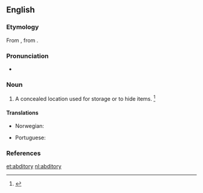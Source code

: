 ==English==

===Etymology===
From {{etyl|la}} {{term|abditorium|lang=la}}, from {{term|abdo|abdō|to hide|lang=la}}.

===Pronunciation===
* {{a|US}} {{IPA|/ˈæb.dɪt.ɻi/|/ˈæb.dɪt.ə.ɻi/}}

===Noun===
{{en-noun|abditories}}

# A concealed location used for storage or to hide items. {{defdate|Mid 17<sup>th</sup> century.}}<ref>{{reference-book | last =| first = | authorlink =  | coauthors =  | editor =Brown, Lesley  | others =  | title = The Shorter Oxford English Dictionary | origdate =  | origyear = 1933| origmonth =  | url =  | format =  | accessdate =  | accessyear =  | accessmonth =  | edition = 5th | date =  | year =2003| month =  | publisher =Oxford University Press  | location =Oxford, UK | language =  | id =  | doi = | isbn =978-0-19-860575-7 | lccn = | ol = | pages =3| chapter =  | chapterurl =  | quote =}}</ref>

====Translations====
{{trans-top|place for hiding or preserving}}
* Norwegian: {{t-|no|gjemmested|n}}
{{trans-mid}}
* Portuguese: {{t-|pt|escondrijo}}
{{trans-bottom}}

===References===
<references/>

[[et:abditory]]
[[nl:abditory]]